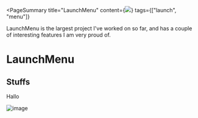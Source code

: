 <PageSummary 
title="LaunchMenu"
content={<img src="~/logo.png"/>}
tags={["launch", "menu"]}
>

LaunchMenu is the largest project I've worked on so far, and has a couple of interesting features I am very proud of.

</PageSummary>

# LaunchMenu

## Stuffs

<BackgroundImage src="https://i.imgur.com/nAFHp3U.jpeg" height={500} />

Hallo

![image](~/logo.png)
